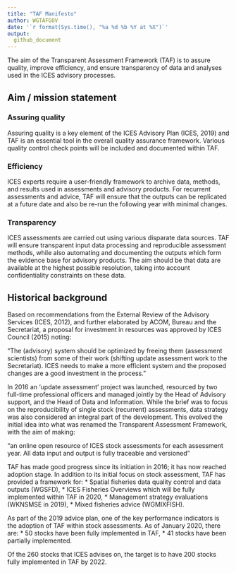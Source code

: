 ```yaml
---
title: "TAF Manifesto"
author: WGTAFGOV
date: '`r format(Sys.time(), "%a %d %b %Y at %X")`'
output:
  github_document
---
```


The aim of the Transparent Assessment Framework (TAF) is to assure quality, improve efficiency, and ensure transparency of data and analyses used in the ICES advisory processes.

## Aim / mission statement

### Assuring quality
Assuring quality is a key element of the ICES Advisory Plan (ICES, 2019) and TAF is an essential tool in the overall quality assurance framework. Various quality control check points will be included and documented within TAF.

### Efficiency
ICES experts require a user-friendly framework to archive data, methods, and results used in assessments and advisory products. For recurrent assessments and advice, TAF will ensure that the outputs can be replicated at a future date and also be re-run the following year with minimal changes.

### Transparency
ICES assessments are carried out using various disparate data sources. TAF will ensure transparent input data processing and reproducible assessment methods, while also automating and documenting the outputs which form the evidence base for advisory products. The aim should be that data are available at the highest possible resolution, taking into account confidentiality constraints on these data.

## Historical background

Based on recommendations from the External Review of the Advisory Services (ICES, 2012), and further elaborated by ACOM, Bureau and the Secretariat, a proposal for investment in resources was approved by ICES Council (2015) noting:

  "The (advisory) system should be optimized by freeing them (assessment scientists) from some of their work (shifting update assessment work to the Secretariat). ICES needs to make a more efficient system and the proposed changes are a good investment in the process."

In 2016 an ‘update assessment’ project was launched, resourced by two full-time professional officers and managed jointly by the Head of Advisory support, and the Head of Data and Information. While the brief was to focus on the reproducibility of single stock (recurrent) assessments, data strategy was also considered an integral part of the development. This evolved the initial idea into what was renamed the Transparent Assessment Framework, with the aim of making:

  "an online open resource of ICES stock assessments for each assessment year. All data input and output is fully traceable and versioned"

TAF has made good progress since its initiation in 2016; it has now reached adoption stage. In addition to its initial focus on stock assessment, TAF has provided a framework for:
* Spatial fisheries data quality control and data outputs (WGSFD),
* ICES Fisheries Overviews which will be fully implemented within TAF in 2020,
* Management strategy evaluations (WKNSMSE in 2019),
* Mixed fisheries advice (WGMIXFISH).

As part of the 2019 advice plan, one of the key performance indicators is the adoption of TAF within stock assessments. As of January 2020, there are:
* 50 stocks have been fully implemented in TAF,
* 41 stocks have been partially implemented.

Of the 260 stocks that ICES advises on, the target is to have 200 stocks fully implemented in TAF by 2022.

